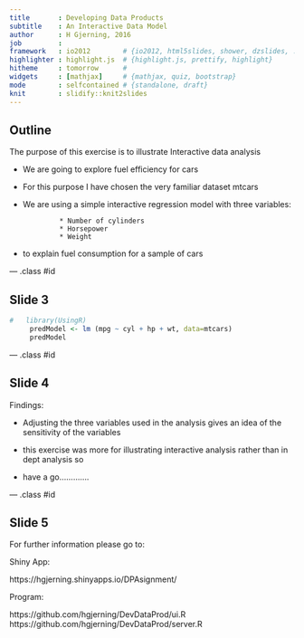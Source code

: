 ```yaml
---
title       : Developing Data Products 
subtitle    : An Interactive Data Model
author      : H Gjerning, 2016
job         : 
framework   : io2012        # {io2012, html5slides, shower, dzslides, ...}
highlighter : highlight.js  # {highlight.js, prettify, highlight}
hitheme     : tomorrow      # 
widgets     : [mathjax]     # {mathjax, quiz, bootstrap}
mode        : selfcontained # {standalone, draft}
knit        : slidify::knit2slides
---
```


## Outline

The purpose of this exercise is to illustrate Interactive data analysis

 
 * We are going to explore fuel efficiency for cars
 
 * For this purpose I have chosen the very familiar dataset mtcars
 
 * We are using a simple interactive regression model with three variables:
 
                * Number of cylinders
                * Horsepower
                * Weight
                
 * to explain fuel consumption for a sample of cars

  


--- .class #id 

## Slide 3

```r
#   library(UsingR)
     predModel <- lm (mpg ~ cyl + hp + wt, data=mtcars)
     predModel
```




--- .class #id 

## Slide 4

Findings:

* Adjusting the three variables used in the analysis gives an idea of the sensitivity of the variables

* this exercise was more for illustrating interactive analysis rather than in dept analysis so

* have a go.............




--- .class #id 

## Slide 5

For further information please go to:

Shiny App:

https://hgjerning.shinyapps.io/DPAsignment/

Program: 

https://github.com/hgjerning/DevDataProd/ui.R
https://github.com/hgjerning/DevDataProd/server.R
